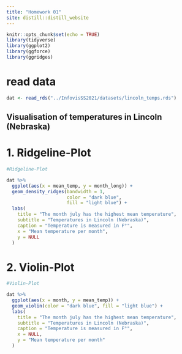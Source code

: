 ```yaml
---
title: "Homework 01"
site: distill::distill_website
---
```


```r
knitr::opts_chunk$set(echo = TRUE)
library(tidyverse)
library(ggplot2)
library(ggforce)
library(ggridges)

```

# read data
```r
dat <- read_rds("../InfovisSS2021/datasets/lincoln_temps.rds")

```

## Visualisation of temperatures in Lincoln (Nebraska)

# 1. Ridgeline-Plot

```r
#Ridgeline-Plot

dat %>%
  ggplot(aes(x = mean_temp, y = month_long)) +
  geom_density_ridges(bandwidth = 1,
                      color = "dark blue",
                      fill = "light blue") +
  labs(
    title = "The month july has the highest mean temperature",
    subtitle = "Temperatures in Lincoln (Nebraska)",
    caption = "Temperature is measured in F°",
    x = "Mean temperature per month",
    y = NULL
  )
```


# 2. Violin-Plot

```r
#Violin-Plot

dat %>%
  ggplot(aes(x = month, y = mean_temp)) +
  geom_violin(color = "dark blue", fill = "light blue") +
  labs(
    title = "The month july has the highest mean temperature",
    subtitle = "Temperatures in Lincoln (Nebraska)",
    caption = "Temperature is measured in F°",
    x = NULL,
    y = "Mean temperature per month"
  )
```

